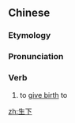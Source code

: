 ==Chinese==
{{zh-forms}}

===Etymology===
{{rfe|lang=zh}}

===Pronunciation===
{{zh-pron
|m=shēngxià
|cat=v
}}

===Verb===
{{zh-verb}}

# to [[give birth]] to

[[zh:生下]]